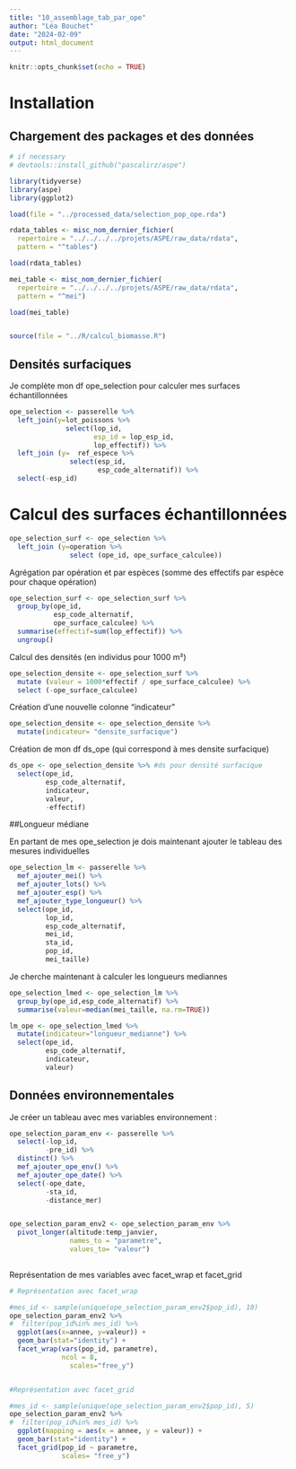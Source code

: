 ```yaml
---
title: "10_assemblage_tab_par_ope"
author: "Léa Bouchet"
date: "2024-02-09"
output: html_document
---
```


```r
knitr::opts_chunk$set(echo = TRUE)
```

# Installation
## Chargement des packages et des données

```r

# if necessary
# devtools::install_github("pascalirz/aspe")

library(tidyverse)
library(aspe)
library(ggplot2)

load(file = "../processed_data/selection_pop_ope.rda")

rdata_tables <- misc_nom_dernier_fichier(
  repertoire = "../../../../projets/ASPE/raw_data/rdata",
  pattern = "^tables")

load(rdata_tables)

mei_table <- misc_nom_dernier_fichier(
  repertoire = "../../../../projets/ASPE/raw_data/rdata",
  pattern = "^mei")

load(mei_table)


source(file = "../R/calcul_biomasse.R")


```


## Densités surfaciques

Je complète mon df ope_selection pour calculer mes surfaces échantillonnées

```r
ope_selection <- passerelle %>% 
  left_join(y=lot_poissons %>% 
              select(lop_id,
                     esp_id = lop_esp_id,
                     lop_effectif)) %>% 
  left_join (y=  ref_espece %>% 
               select(esp_id,
                      esp_code_alternatif)) %>% 
  select(-esp_id)

```

# Calcul des surfaces échantillonnées

```r
ope_selection_surf <- ope_selection %>% 
  left_join (y=operation %>% 
               select (ope_id, ope_surface_calculee))

```

Agrégation par opération et par espèces (somme des effectifs par espèce pour chaque opération)


```r
ope_selection_surf <- ope_selection_surf %>% 
  group_by(ope_id,
           esp_code_alternatif,
           ope_surface_calculee) %>% 
  summarise(effectif=sum(lop_effectif)) %>% 
  ungroup()
```

Calcul des densités (en individus pour 1000 m²)

```r
ope_selection_densite <- ope_selection_surf %>% 
  mutate (valeur = 1000*effectif / ope_surface_calculee) %>% 
  select (-ope_surface_calculee)
```


Création d'une nouvelle colonne "indicateur"

```r
ope_selection_densite <- ope_selection_densite %>% 
  mutate(indicateur= "densite_surfacique")

```


Création de mon df ds_ope (qui correspond à mes densite surfacique)

```r
ds_ope <- ope_selection_densite %>% #ds pour densité surfacique
  select(ope_id,
         esp_code_alternatif,
         indicateur,
         valeur,
         -effectif)

```


##Longueur médiane


En partant de mes ope_selection je dois maintenant ajouter le tableau des mesures individuelles


```r
ope_selection_lm <- passerelle %>% 
  mef_ajouter_mei() %>%
  mef_ajouter_lots() %>% 
  mef_ajouter_esp() %>% 
  mef_ajouter_type_longueur() %>% 
  select(ope_id,
         lop_id,
         esp_code_alternatif,
         mei_id,
         sta_id,
         pop_id,
         mei_taille)
```


Je cherche maintenant à calculer les longueurs mediannes


```r
ope_selection_lmed <- ope_selection_lm %>% 
  group_by(ope_id,esp_code_alternatif) %>% 
  summarise(valeur=median(mei_taille, na.rm=TRUE))

lm_ope <- ope_selection_lmed %>% 
  mutate(indicateur="longueur_medianne") %>% 
  select(ope_id,
         esp_code_alternatif,
         indicateur,
         valeur)
```


## Données environnementales

Je créer un tableau avec mes variables environnement : 


```r
ope_selection_param_env <- passerelle %>% 
  select(-lop_id,
         -pre_id) %>% 
  distinct() %>% 
  mef_ajouter_ope_env() %>% 
  mef_ajouter_ope_date() %>% 
  select(-ope_date,
         -sta_id,
         -distance_mer)


ope_selection_param_env2 <- ope_selection_param_env %>% 
  pivot_longer(altitude:temp_janvier,
               names_to = "parametre",
               values_to= "valeur")
 
```

Représentation de mes variables avec facet_wrap et facet_grid


```r

# Représentation avec facet_wrap

#mes_id <- sample(unique(ope_selection_param_env2$pop_id), 10)
ope_selection_param_env2 %>% 
#  filter(pop_id%in% mes_id) %>% 
  ggplot(aes(x=annee, y=valeur)) +
  geom_bar(stat="identity") +
  facet_wrap(vars(pop_id, parametre),
             ncol = 8,
               scales="free_y")


#Représentation avec facet_grid

#mes_id <- sample(unique(ope_selection_param_env2$pop_id), 5) 
ope_selection_param_env2 %>% 
#  filter(pop_id%in% mes_id) %>% 
  ggplot(mapping = aes(x = annee, y = valeur)) +
  geom_bar(stat="identity") +
  facet_grid(pop_id ~ parametre, 
             scales= "free_y")
  
```






